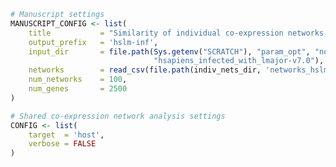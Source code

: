 ```r
# Manuscript settings
MANUSCRIPT_CONFIG <- list(
    title           = "Similarity of individual co-expression networks: HsLm",
    output_prefix   = 'hslm-inf',
    input_dir       = file.path(Sys.getenv("SCRATCH"), "param_opt", "normal", 
                                "hsapiens_infected_with_lmajor-v7.0"),
    networks        = read_csv(file.path(indiv_nets_dir, 'networks_hslm.csv')),
    num_networks    = 100,
    num_genes       = 2500 
)

# Shared co-expression network analysis settings
CONFIG <- list(
    target  = 'host',
    verbose = FALSE               
)
```
